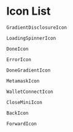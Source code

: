 
<Meta title="Icons/List" />

# Icon List

<div style={{
  display:'grid',
  gridTemplateColumns: 'auto auto',
  alignItems: 'center',
  justifyItems: 'center',
}}>
<GradientDisclosureIcon />

`GradientDisclosureIcon`

<LoadingSpinnerIcon />

`LoadingSpinnerIcon`

<DoneIcon />

`DoneIcon`

<ErrorIcon />

`ErrorIcon`

<DoneGradientIcon />

`DoneGradientIcon`

<MetamaskIcon />

`MetamaskIcon`

<WalletConnectIcon />

`WalletConnectIcon`

<CloseMiniIcon />

`CloseMiniIcon`

</div>

<div style={{
  display:'grid',
  gridTemplateColumns: 'auto auto',
  alignItems: 'center',
  justifyItems: 'center',
  backgroundColor: 'black',
}}>
<BackIcon />

`BackIcon`

<ForwardIcon />

`ForwardIcon`

</div>
